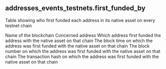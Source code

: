 ## addresses_events_testnets.first_funded_by 
Table showing who first funded each address in its native asset on every testnet chain

<ParamField path="blockchain">
Name of the blockchain
</ParamField>
<ParamField path="address">
Concerned address
</ParamField>
<ParamField path="first_funded_by">
Which address first funded the address with the native asset on that chain
</ParamField>
<ParamField path="block_time">
The block time on which the address was first funded with the native asset on that chain
</ParamField>
<ParamField path="block_number">
The block number on which the address was first funded with the native asset on that chain
</ParamField>
<ParamField path="tx_hash">
The transaction hash on which the address was first funded with the native asset on that chain
</ParamField>
